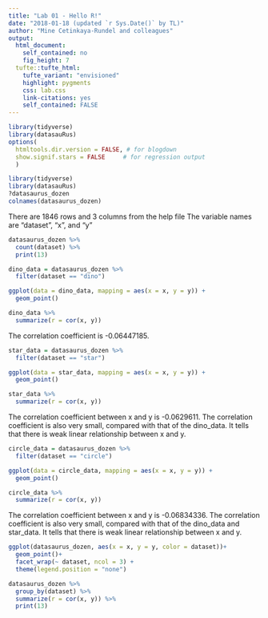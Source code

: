 ```yaml
---
title: "Lab 01 - Hello R!"
date: "2018-01-18 (updated `r Sys.Date()` by TL)"
author: "Mine Cetinkaya-Rundel and colleagues"
output: 
  html_document: 
    self_contained: no
    fig_height: 7
  tufte::tufte_html:
    tufte_variant: "envisioned"
    highlight: pygments
    css: lab.css
    link-citations: yes
    self_contained: FALSE
---
```


```r
library(tidyverse)
library(datasauRus)
options(
  htmltools.dir.version = FALSE, # for blogdown
  show.signif.stars = FALSE     # for regression output
  )
```



```r
library(tidyverse)
library(datasauRus)
?datasaurus_dozen
colnames(datasaurus_dozen)
```
There are 1846 rows and 3 columns from the help file
The variable names are "dataset", "x", and "y"


```r
datasaurus_dozen %>%
  count(dataset) %>%
  print(13)
```



```r
dino_data = datasaurus_dozen %>%
  filter(dataset == "dino")

ggplot(data = dino_data, mapping = aes(x = x, y = y)) +
  geom_point()
```


```r
dino_data %>%
  summarize(r = cor(x, y))
```
The correlation coefficient is -0.06447185.

```r
star_data = datasaurus_dozen %>%
  filter(dataset == "star")

ggplot(data = star_data, mapping = aes(x = x, y = y)) +
  geom_point()
```
```r
star_data %>%
  summarize(r = cor(x, y))
```
The correlation coefficient between x and y is -0.0629611.
The correlation coefficient is also very small, compared with that of the dino_data. It tells that there is weak linear relationship between x and y.

```r

circle_data = datasaurus_dozen %>%
  filter(dataset == "circle")

ggplot(data = circle_data, mapping = aes(x = x, y = y)) +
  geom_point()
```
```r
circle_data %>%
  summarize(r = cor(x, y))
```
The correlation coefficient between x and y is -0.06834336.
The correlation coefficient is also very small, compared with that of the dino_data and star_data. It tells that there is weak linear relationship between x and y.


```r

ggplot(datasaurus_dozen, aes(x = x, y = y, color = dataset))+
  geom_point()+
  facet_wrap(~ dataset, ncol = 3) +
  theme(legend.position = "none")
```

```r
datasaurus_dozen %>%
  group_by(dataset) %>%
  summarize(r = cor(x, y)) %>%
  print(13)
```
